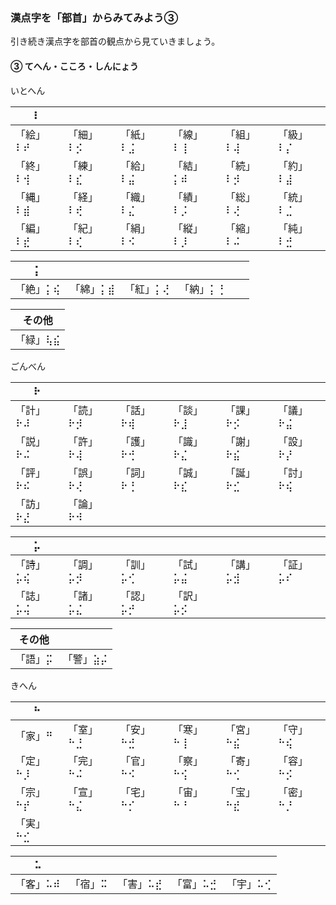 
### 漢点字を「部首」からみてみよう③

引き続き漢点字を部首の観点から見ていきましょう。

#### ③ てへん・こころ・しんにょう

いとへん

| ⠇        |          |          |          |          |          |
| -------- | -------- | -------- | -------- | -------- | -------- |
| 「絵」⠇⠞ | 「細」⠇⡪ | 「紙」⠇⣨ | 「線」⠇⢸ | 「組」⠇⢼ | 「級」⠇⡌ |
| 「終」⠇⢺ | 「練」⠇⣎ | 「給」⠇⣬ | 「結」⡅⠾ | 「続」⠇⡺ | 「約」⠇⣼ |
| 「縄」⠇⣾ | 「経」⠇⢞ | 「織」⠇⣌ | 「績」⠇⡨ | 「総」⠇⢜ | 「統」⠇⣈ |
| 「編」⠇⣞ | 「紀」⠇⢎ | 「絹」⠇⠪ | 「縦」⠇⡸ | 「縮」⠇⠬ | 「純」⠇⣚ |

| ⡅        |          |          |          |     |     |
| -------- | -------- | -------- | -------- | --- | --- |
| 「絶」⡅⢮ | 「綿」⡅⣾ | 「紅」⡅⢜ | 「納」⡅⢘ |     |     |

| その他   |
| -------- |
| 「緑」⢧⣮ |

ごんべん

| ⠗        |          |          |          |          |          |
| -------- | -------- | -------- | -------- | -------- | -------- |
| 「計」⠗⠼ | 「読」⠗⡺ | 「話」⠗⢾ | 「談」⠗⣸ | 「課」⠗⡪ | 「議」⠗⣬ |
| 「説」⠗⠬ | 「許」⠗⢼ | 「護」⠗⢚ | 「識」⠗⣌ | 「謝」⠗⣮ | 「設」⠗⡜ |
| 「評」⠗⠮ | 「誤」⠗⢜ | 「詞」⠗⢘ | 「誠」⠗⣎ | 「誕」⠗⣊ | 「討」⠗⢮ |
| 「訪」⠗⣜ | 「論」⠗⠺ |          |          |          |          |

| ⡥        |          |          |          |          |          |
| -------- | -------- | -------- | -------- | -------- | -------- |
| 「詩」⡥⢮ | 「調」⡥⡺ | 「訓」⡥⢊ | 「試」⡥⣬ | 「講」⡥⣺ | 「証」⡥⠎ |
| 「誌」⡥⢬ | 「諸」⡥⣌ | 「認」⡥⡚ | 「訳」⡥⡪ |          |          |

| その他  |          |
| ------- | -------- |
| 「語」⡭ | 「警」⣵⡬ |

きへん

| ⠓        |          |          |          |          |          |
| -------- | -------- | -------- | -------- | -------- | -------- |
| 「家」⠛  | 「室」⠓⣘ | 「安」⠓⣚ | 「寒」⠓⢸ | 「宮」⠓⣮ | 「守」⠓⢮ |
| 「定」⠓⡸ | 「完」⠓⠬ | 「官」⠓⠪ | 「察」⠓⢪ | 「寄」⠓⢊ | 「容」⠓⡪ |
| 「宗」⠓⡞ | 「宣」⠓⣌ | 「宅」⠓⡊ | 「宙」⠓⠘ | 「宝」⠓⣞ | 「密」⠓⡘ |
| 「実」⠓⣊ |          |          |          |          |          |

| ⠥        |         |          |          |          |
| -------- | ------- | -------- | -------- | -------- |
| 「客」⠥⠾ | 「宿」⠭ | 「害」⠥⣞ | 「富」⠥⣚ | 「宇」⠥⢊ |

<br />
<PracticeTouch
  question="Q2 「設計」を入力してください。"
  answer="設計"
  length={2}
  brailleDotCount={8}
/>
<br />
<PracticeTouch
  question="Q3 「宇宙」を入力してください。"
  answer="宇宙"
  length={2}
  brailleDotCount={8}
/>
